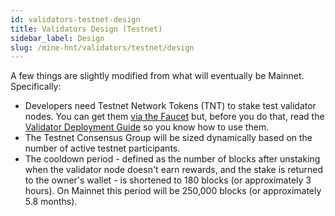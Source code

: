 ```yaml
---
id: validators-testnet-design
title: Validators Design (Testnet)
sidebar_label: Design
slug: /mine-hnt/validators/testnet/design
---
```



A few things are slightly modified from what will eventually be Mainnet.
Specifically:

- Developers need Testnet Network Tokens (TNT) to stake test validator nodes.
  You can get them [via the Faucet](https://faucet.helium.wtf) but, before you
  do that, read the
  [Validator Deployment Guide](/mine-hnt/validators/testnet/deployment-guide) so
  you know how to use them.
- The Testnet Consensus Group will be sized dynamically based on the number of
  active testnet participants.
- The cooldown period - defined as the number of blocks after unstaking when the
  validator node doesn't earn rewards, and the stake is returned to the owner's
  wallet - is shortened to 180 blocks (or approximately 3 hours). On Mainnet
  this period will be 250,000 blocks (or approximately 5.8 months).
